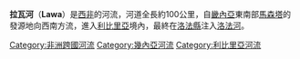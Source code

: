 '''拉瓦河'''（'''Lawa'''）是[[西非|西非]]的河流，河道全長約100公里，自[[畿內亞|畿內亞]]東南部[[馬森塔|馬森塔]]的發源地向西南方流，進入[[利比里亞|利比里亞]]境內，最終在[[洛法縣|洛法縣]]注入[[洛法河|洛法河]]。

{{DEFAULTSORT:Lawa}}
[[Category:非洲跨國河流|Category:非洲跨國河流]]
[[Category:幾內亞河流|Category:幾內亞河流]]
[[Category:利比里亞河流|Category:利比里亞河流]]

{{Guinea-stub}}
{{Liberia-stub}}